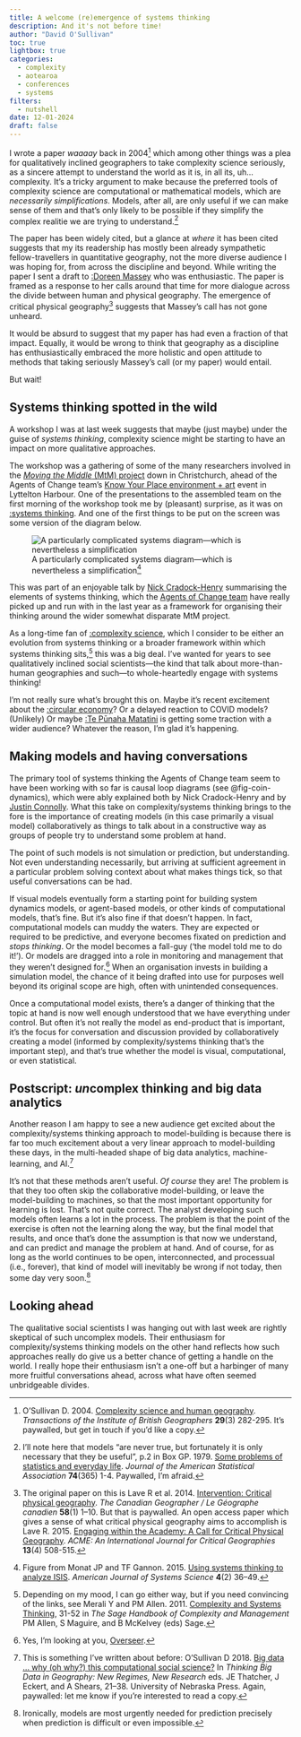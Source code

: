 ```yaml
---
title: A welcome (re)emergence of systems thinking
description: And it's not before time!
author: "David O'Sullivan"
toc: true
lightbox: true
categories:
  - complexity
  - aotearoa
  - conferences
  - systems
filters: 
  - nutshell
date: 12-01-2024
draft: false
---
```


I wrote a paper _waaaay_ back in 2004^[O’Sullivan D. 2004. [Complexity science and human geography](https://dx.doi.org/10.1111/j.0020-2754.2004.00321.x). _Transactions of the Institute of British Geographers_ **29**(3) 282-295. It's paywalled, but get in touch if you'd like a copy.] which among other things was a plea for qualitatively inclined geographers to take complexity science seriously, as a sincere attempt to understand the world as it is, in all its, uh... complexity. It's a tricky argument to make because the preferred tools of complexity science are computational or mathematical models, which are _necessarily simplifications_. Models, after all, are only useful if we can make sense of them and that's only likely to be possible if they simplify the complex realitie we are trying to understand.^[I'll note here that models “are never true, but fortunately it is only necessary that they be useful”, p.2 in Box GP. 1979. [Some problems of statistics and everyday life](https://www.jstor.org/stable/2286713). _Journal of the American Statistical Association_ **74**(365) 1-4. Paywalled, I'm afraid.]

The paper has been widely cited, but a glance at _where_ it has been cited suggests that my its readership has mostly been already sympathetic fellow-travellers in quantitative geography, not the more diverse audience I was hoping for, from across the discipline and beyond. While writing the paper I sent a draft to [:Doreen Massey](https://en.wikipedia.org/wiki/Doreen_Massey_(geographer)) who was enthusiastic. The paper is framed as a response to her calls around that time for more dialogue across the divide between human and physical geography. The emergence of critical physical geography^[The original paper on this is Lave R et al. 2014. [Intervention: Critical physical geography](https://dx.doi.org/10.1111/cag.12061). _The Canadian Geographer / Le Géographe canadien_ **58**(1) 1–10. But that is paywalled. An open access paper which gives a sense of what critical physical geography aims to accomplish is Lave R. 2015. [Engaging within the Academy: A Call for Critical Physical Geography](https://dx.doi.org/10.14288/ACME.V13I4.1034). _ACME: An International Journal for Critical Geographies_ **13**(4) 508-515.] suggests that Massey's call has not gone unheard. 

It would be absurd to suggest that my paper has had even a fraction of that impact. Equally, it would be wrong to think that geography as a discipline has enthusiastically embraced the more holistic and open attitude to methods that taking seriously Massey's call (or my paper) would entail. 

But wait!

## Systems thinking spotted in the wild
A workshop I was at last week suggests that maybe (just maybe) under the guise of _systems thinking_, complexity science might be starting to have an impact on more qualitative approaches. 

The workshop was a gathering of some of the many researchers involved in the [_Moving the Middle_ (MtM) project](https://www.landcareresearch.co.nz/discover-our-research/environment/sustainable-society-and-policy/moving-the-middle/) down in Christchurch, ahead of the Agents of Change team's [Know Your Place environment + art](https://knowyourplace.nz/) event in Lyttelton Harbour. One of the presentations to the assembled team on the first morning of the workshop took me by (pleasant) surprise, as it was on  [:systems thinking](https://en.wikipedia.org/wiki/Systems_thinking). And one of the first things to be put on the screen was some version of the diagram below.

![A particularly complicated systems diagram&mdash;which is nevertheless a simplification^[Figure from Monat JP and TF Gannon. 2015. [Using systems thinking to analyze ISIS](http://article.sapub.org/10.5923.j.ajss.20150402.02.html). _American Journal of Systems Science_ **4**(2) 36–49.
]](coin-dynamics.gif){#fig-coin-dynamics .lightbox}

This was part of an enjoyable talk by [Nick Cradock-Henry](https://www.gns.cri.nz/about-us/staff-search/nicholas-cradock-henry/) summarising the elements of systems thinking, which the [Agents of Change team](https://www.landcareresearch.co.nz/discover-our-research/environment/sustainable-society-and-policy/moving-the-middle/agents-of-change/) have really picked up and run with in the last year as a framework for organising their thinking around the wider somewhat disparate MtM project.

As a long-time fan of [:complexity science](https://en.wikipedia.org/wiki/Complex_system), which I consider to be either an evolution from systems thinking or a broader framework within which systems thinking sits,^[Depending on my mood, I can go either way, but if you need convincing of the links, see Merali Y and PM Allen. 2011. [Complexity and Systems Thinking](https://www.researchgate.net/publication/292653679_Complexity_and_systems_thinking), 31-52 in _The Sage Handbook of Complexity and Management_ PM Allen, S Maguire, and B McKelvey (eds) Sage.] this was a big deal. I've wanted for years to see qualitatively inclined social scientists&mdash;the kind that talk about more-than-human geographies and such&mdash;to whole-heartedly engage with systems thinking!

I'm not really sure what's brought this on. Maybe it's recent excitement about the [:circular economy](https://en.wikipedia.org/wiki/Circular_economy)? Or a delayed reaction to COVID models? (Unlikely) Or maybe [:Te Pūnaha Matatini](https://en.wikipedia.org/wiki/Te_P%C5%ABnaha_Matatini) is getting some traction with a wider audience? Whatever the reason, I'm glad it's happening.

## Making models and having conversations
The primary tool of systems thinking the Agents of Change team seem to have been working with so far is causal loop diagrams (see @fig-coin-dynamics), which were ably explained both by Nick Cradock-Henry and by [Justin Connolly](https://deliberate.co.nz/). What this take on complexity/systems thinking brings to the fore is the importance of creating models (in this case primarily a visual model) collaboratively as things to talk about in a constructive way as groups of people try to understand some problem at hand.

The point of such models is not simulation or prediction, but understanding. Not even understanding necessarily, but arriving at sufficient agreement in a particular problem solving context about what makes things tick, so that useful conversations can be had.

If visual models eventually form a starting point for building system dynamics models, or agent-based models, or other kinds of computational models, that's fine. But it's also fine if that doesn't happen. In fact, computational models can muddy the waters. They are expected or required to be predictive, and everyone becomes fixated on prediction and _stops thinking_. Or the model becomes a fall-guy ('the model told me to do it!'). Or models are dragged into a role in monitoring and management that they weren't designed for.^[Yes, I'm looking at you, [Overseer](https://www.mpi.govt.nz/agriculture/farm-management-the-environment-and-land-use/overseer-a-nutrient-management-tool-for-farmers-and-growers/).] When an organisation invests in building a simulation model, the chance of it being drafted into use for purposes well beyond its original scope are high, often with unintended consequences.

Once a computational model exists, there's a danger of thinking that the topic at hand is now well enough understood that we have everything under control. But often it's not really the model as end-product that is important, it's the focus for conversation and discussion provided by collaboratively creating a model (informed by complexity/systems thinking that's the important step), and that's true whether the model is visual, computational, or even statistical.

## Postscript: <span style="font-style:italic;">un</span>complex thinking and big data analytics
Another reason I am happy to see a new audience get excited about the complexity/systems thinking approach to model-building is because there is far too much excitement about a very linear approach to model-building these days, in the multi-headed shape of big data analytics, machine-learning, and AI.^[This is something I've written about before: O’Sullivan D 2018. [Big data ... why (oh why?) this computational social science?](https://dx.doi.org/10.2307/j.ctt21h4z6m) In _Thinking Big Data in Geography: New Regimes, New Research_ eds. JE Thatcher, J Eckert, and A Shears, 21–38. University of Nebraska Press. Again, paywalled: let me know if you're interested to read a copy.]

It's not that these methods aren't useful. _Of course_ they are! The problem is that they too often skip the collaborative model-building, or leave the model-building to machines, so that the most important opportunity for learning is lost. That's not quite correct. The analyst developing such models often learns a lot in the process. The problem is that the point of the exercise is often not the learning along the way, but the final model that results, and once that's done the assumption is that now we understand, and can predict and manage the problem at hand. And of course, for as long as the world continues to be open, interconnected, and processual (i.e., forever), that kind of model will inevitably be wrong if not today, then some day very soon.^[Ironically, models are most urgently needed for prediction precisely when prediction is difficult or even impossible.]

## Looking ahead
The qualitative social scientists I was hanging out with last week are rightly skeptical of such uncomplex models. Their enthusiasm for complexity/systems thinking models on the other hand reflects how such approaches really do give us a better chance of getting a handle on the world. I really hope their enthusiasm isn't a one-off but a harbinger of many more fruitful conversations ahead, across what have often seemed unbridgeable divides.